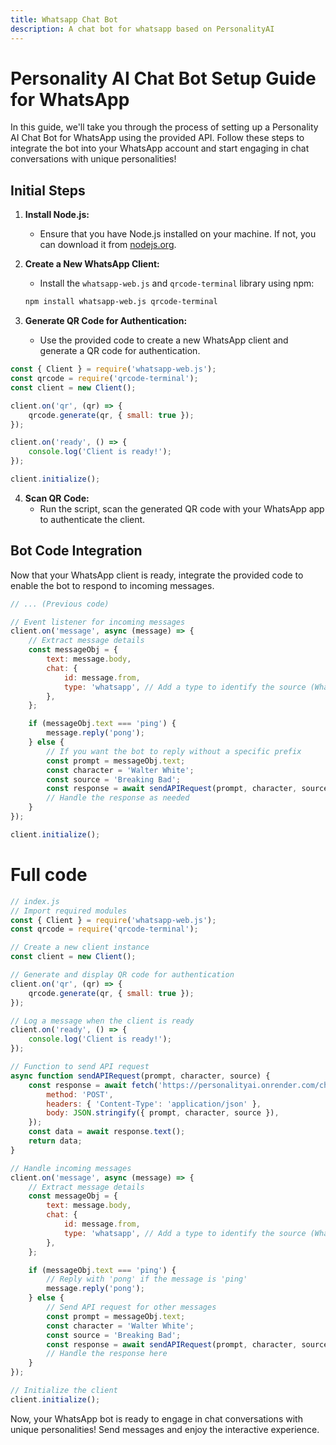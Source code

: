 ```yaml
---
title: Whatsapp Chat Bot
description: A chat bot for whatsapp based on PersonalityAI
---
```


# Personality AI Chat Bot Setup Guide for WhatsApp

In this guide, we'll take you through the process of setting up a Personality AI Chat Bot for WhatsApp using the provided API. Follow these steps to integrate the bot into your WhatsApp account and start engaging in chat conversations with unique personalities!

## Initial Steps

1. **Install Node.js:**
   - Ensure that you have Node.js installed on your machine. If not, you can download it from [nodejs.org](https://nodejs.org/).

2. **Create a New WhatsApp Client:**
    - Install the `whatsapp-web.js` and `qrcode-terminal` library using npm:
     ```bash
     npm install whatsapp-web.js qrcode-terminal
     ```

3. **Generate QR Code for Authentication:**
   - Use the provided code to create a new WhatsApp client and generate a QR code for authentication.

```javascript
const { Client } = require('whatsapp-web.js');
const qrcode = require('qrcode-terminal');
const client = new Client();

client.on('qr', (qr) => {
    qrcode.generate(qr, { small: true });
});

client.on('ready', () => {
    console.log('Client is ready!');
});

client.initialize();
```

4. **Scan QR Code:**
   - Run the script, scan the generated QR code with your WhatsApp app to authenticate the client.

## Bot Code Integration

Now that your WhatsApp client is ready, integrate the provided code to enable the bot to respond to incoming messages.

```javascript
// ... (Previous code)

// Event listener for incoming messages
client.on('message', async (message) => {
    // Extract message details
    const messageObj = {
        text: message.body,
        chat: {
            id: message.from,
            type: 'whatsapp', // Add a type to identify the source (WhatsApp)
        },
    };

    if (messageObj.text === 'ping') {
        message.reply('pong');
    } else {
        // If you want the bot to reply without a specific prefix
        const prompt = messageObj.text;
        const character = 'Walter White';
        const source = 'Breaking Bad';
        const response = await sendAPIRequest(prompt, character, source);
        // Handle the response as needed
    }
});

client.initialize();
```
# Full code
```js
// index.js
// Import required modules
const { Client } = require('whatsapp-web.js');
const qrcode = require('qrcode-terminal');

// Create a new client instance
const client = new Client();

// Generate and display QR code for authentication
client.on('qr', (qr) => {
    qrcode.generate(qr, { small: true });
});

// Log a message when the client is ready
client.on('ready', () => {
    console.log('Client is ready!');
});

// Function to send API request
async function sendAPIRequest(prompt, character, source) {
    const response = await fetch('https://personalityai.onrender.com/chat', {
        method: 'POST',
        headers: { 'Content-Type': 'application/json' },
        body: JSON.stringify({ prompt, character, source }),
    });
    const data = await response.text();
    return data;
}

// Handle incoming messages
client.on('message', async (message) => {
    // Extract message details
    const messageObj = {
        text: message.body,
        chat: {
            id: message.from,
            type: 'whatsapp', // Add a type to identify the source (WhatsApp)
        },
    };

    if (messageObj.text === 'ping') {
        // Reply with 'pong' if the message is 'ping'
        message.reply('pong');
    } else {
        // Send API request for other messages
        const prompt = messageObj.text;
        const character = 'Walter White';
        const source = 'Breaking Bad';
        const response = await sendAPIRequest(prompt, character, source);
        // Handle the response here
    }
});

// Initialize the client
client.initialize();
```
Now, your WhatsApp bot is ready to engage in chat conversations with unique personalities! Send messages and enjoy the interactive experience.